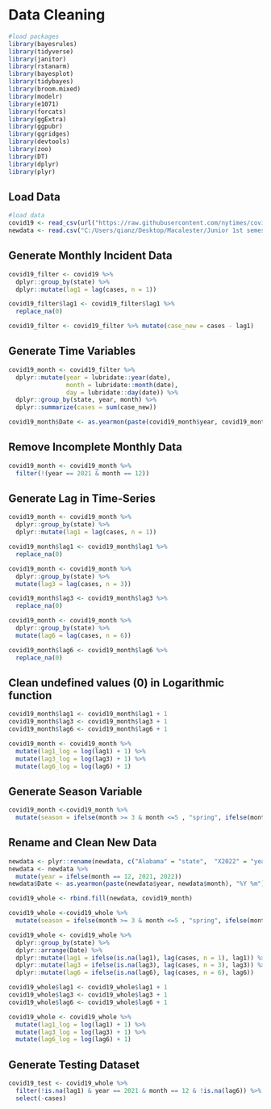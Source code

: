 # Data Cleaning

```r
#load packages
library(bayesrules)
library(tidyverse)
library(janitor)
library(rstanarm)
library(bayesplot)
library(tidybayes)
library(broom.mixed)
library(modelr)
library(e1071)
library(forcats)
library(ggExtra)
library(ggpubr)
library(ggridges)
library(devtools)
library(zoo)
library(DT)
library(dplyr)
library(plyr)
```
## Load Data

```r
#load data
covid19 <- read_csv(url("https://raw.githubusercontent.com/nytimes/covid-19-data/master/us-states.csv"))
newdata <- read.csv("C:/Users/qianz/Desktop/Macalester/Junior 1st semester/STAT 454/COVID-bookdown/bookdown-demo-main/prediction_newdata.csv")
```

## Generate Monthly Incident Data

```r
covid19_filter <- covid19 %>%
  dplyr::group_by(state) %>%
  dplyr::mutate(lag1 = lag(cases, n = 1)) 

covid19_filter$lag1 <- covid19_filter$lag1 %>% 
  replace_na(0)

covid19_filter <- covid19_filter %>% mutate(case_new = cases - lag1) 
```

## Generate Time Variables

```r
covid19_month <- covid19_filter %>%
  dplyr::mutate(year = lubridate::year(date), 
                month = lubridate::month(date), 
                day = lubridate::day(date)) %>%
  dplyr::group_by(state, year, month) %>%
  dplyr::summarize(cases = sum(case_new)) 

covid19_month$Date <- as.yearmon(paste(covid19_month$year, covid19_month$month), "%Y %m")
```

## Remove Incomplete Monthly Data

```r
covid19_month <- covid19_month %>%
  filter(!(year == 2021 & month == 12))
```

## Generate Lag in Time-Series

```r
covid19_month <- covid19_month %>%
  dplyr::group_by(state) %>%
  dplyr::mutate(lag1 = lag(cases, n = 1)) 

covid19_month$lag1 <- covid19_month$lag1 %>% 
  replace_na(0)

covid19_month <- covid19_month %>%
  dplyr::group_by(state) %>%
  mutate(lag3 = lag(cases, n = 3)) 

covid19_month$lag3 <- covid19_month$lag3 %>% 
  replace_na(0)

covid19_month <- covid19_month %>%
  dplyr::group_by(state) %>%
  mutate(lag6 = lag(cases, n = 6)) 

covid19_month$lag6 <- covid19_month$lag6 %>% 
  replace_na(0)
```

## Clean undefined values (0) in Logarithmic function

```r

covid19_month$lag1 <- covid19_month$lag1 + 1
covid19_month$lag3 <- covid19_month$lag3 + 1
covid19_month$lag6 <- covid19_month$lag6 + 1

covid19_month <- covid19_month %>%
  mutate(lag1_log = log(lag1) + 1) %>%
  mutate(lag3_log = log(lag3) + 1) %>%
  mutate(lag6_log = log(lag6) + 1)
```

## Generate Season Variable

```r
covid19_month <-covid19_month %>%
  mutate(season = ifelse(month >= 3 & month <=5 , "spring", ifelse(month >= 6 & month <=8, "summer", ifelse(month >= 9 & month <= 11, "fall", "winter"))))
```

## Rename and Clean New Data

```r
newdata <- plyr::rename(newdata, c("Alabama" = "state",  "X2022" = "year", "X1" = "month"))
newdata <- newdata %>%
  mutate(year = ifelse(month == 12, 2021, 2022))
newdata$Date <- as.yearmon(paste(newdata$year, newdata$month), "%Y %m")
```


```r
covid19_whole <- rbind.fill(newdata, covid19_month)
```

```r
covid19_whole <-covid19_whole %>%
  mutate(season = ifelse(month >= 3 & month <=5 , "spring", ifelse(month >= 6 & month <=8, "summer", ifelse(month >= 9 & month <= 11, "fall", "winter"))))
```

```r
covid19_whole <- covid19_whole %>%
  dplyr::group_by(state) %>%
  dplyr::arrange(Date) %>%
  dplyr::mutate(lag1 = ifelse(is.na(lag1), lag(cases, n = 1), lag1)) %>%
  dplyr::mutate(lag3 = ifelse(is.na(lag3), lag(cases, n = 3), lag3)) %>%
  dplyr::mutate(lag6 = ifelse(is.na(lag6), lag(cases, n = 6), lag6)) 

covid19_whole$lag1 <- covid19_whole$lag1 + 1
covid19_whole$lag3 <- covid19_whole$lag3 + 1
covid19_whole$lag6 <- covid19_whole$lag6 + 1

covid19_whole <- covid19_whole %>%
  mutate(lag1_log = log(lag1) + 1) %>%
  mutate(lag3_log = log(lag3) + 1) %>%
  mutate(lag6_log = log(lag6) + 1)
```

## Generate Testing Dataset

```r
covid19_test <- covid19_whole %>%
  filter(!is.na(lag1) & year == 2021 & month == 12 & !is.na(lag6)) %>%
  select(-cases)
```


